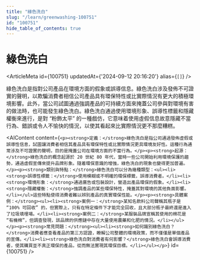 ```yaml
---
title: "綠色洗白"
slug: "/learn/greenwashing-100751"
id: "100751"
hide_table_of_contents: true
---
```



# 綠色洗白

<ArticleMeta id={100751} updatedAt={'2024-09-12 20:16:20'} alias={`[]`} />
<div className='border-solid border-b border-t-0 my-4 border-[var(--ifm-color-gray-300)]' />

綠色洗白是指對公司產品在環境方面的假象或誤導信息。綠色洗白涉及發佈不可證實的聲明，以欺騙消費者相信公司產品具有環保特性或比實際情況有更大的積極環境影響。此外，當公司試圖通過強調產品的可持續方面來掩蓋公司參與對環境有害的做法時，也可能發生綠色洗白。綠色洗白通過使用環境形象、誤導性標籤和隱藏權衡來進行，是對 “粉飾太平” 的一種戲仿，它意味着使用虛假信息故意隱藏不當行為、錯誤或令人不愉快的情況，以使其看起來比實際情況更不那麼糟糕。

<AIContent content={`<p><strong>定義：</strong>綠色洗白是指公司通過發佈虛假或誤導性信息，試圖讓消費者相信其產品具有環保特性或比實際情況更具環境友好性。這種行為通常涉及不可證實的聲明，目的是掩蓋公司在環境方面的不當行為。</p><p><strong>起源：</strong>綠色洗白的概念起源於 20 世紀 80 年代，當時一些公司開始利用環境保護的趨勢，通過虛假宣傳來提升品牌形象。隨着環保意識的增強，綠色洗白的現象也變得更加普遍。</p><p><strong>類別與特點：</strong>綠色洗白可以分為幾種類型：<ul><li><strong>誤導性標籤：</strong>使用模糊或不明確的環保標籤，誤導消費者。</li><li><strong>環境形象：</strong>通過廣告或包裝設計，營造出產品環保的假象。</li><li><strong>隱藏權衡：</strong>強調產品的某些環保特性，掩蓋其對環境的其他負面影響。</li></ul>這些特點使得消費者難以辨別產品的真實環保性能。</p><p><strong>具體案例：</strong><ul><li><strong>案例一：</strong>某知名飲料公司聲稱其瓶子是 “100% 可回收” 的，但實際上，只有在特定條件下才能完全回收，且大部分瓶子最終還是進入了垃圾填埋場。</li><li><strong>案例二：</strong>某服裝品牌宣稱其使用的棉花是 “有機棉”，但調查發現，該品牌的供應鏈中存在大量使用農藥和化肥的情況。</li></ul></p><p><strong>常見問題：</strong><ul><li><strong>如何識別綠色洗白？</strong>消費者應查看產品的第三方認證，瞭解公司整體的環境政策，而不僅僅是單個產品的宣傳。</li><li><strong>綠色洗白對消費者有何影響？</strong>綠色洗白會誤導消費者，使其購買並不真正環保的產品，從而無法實現其環保目標。</li></ul></p>`} id={100751} />
